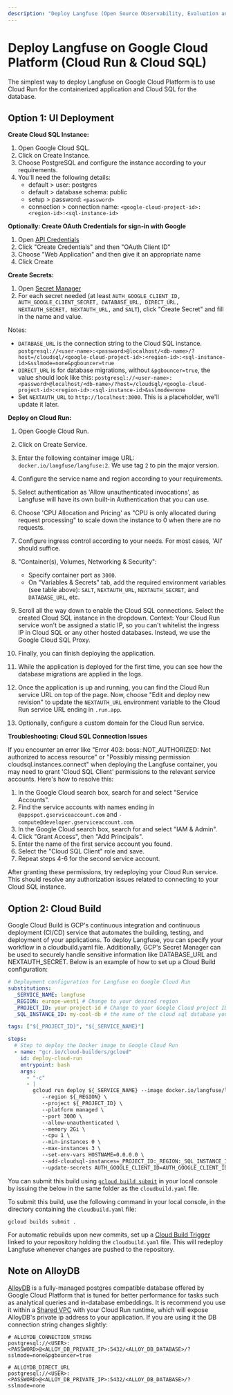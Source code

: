 ```yaml
---
description: "Deploy Langfuse (Open Source Observability, Evaluation and Prompt Management for LLM Applications) on Google Cloud Platform (Cloud Run & Cloud SQL)"
---
```


# Deploy Langfuse on Google Cloud Platform (Cloud Run & Cloud SQL)


<DeploymentGuideCallout />

The simplest way to deploy Langfuse on Google Cloud Platform is to use Cloud Run for the containerized application and Cloud SQL for the database.

## Option 1: UI Deployment

**Create Cloud SQL Instance:**

1. Open Google Cloud SQL.
2. Click on Create Instance.
3. Choose PostgreSQL and configure the instance according to your requirements.
4. You'll need the following details:
   - default > user: postgres
   - default > database schema: public
   - setup > password: `<password>`
   - connection > connection name: `<google-cloud-project-id>:<region-id>:<sql-instance-id>`

**Optionally: Create OAuth Credentials for sign-in with Google**

1. Open [API Credentials](https://console.cloud.google.com/apis/credentials)
2. Click "Create Credentials" and then "OAuth Client ID"
3. Choose "Web Application" and then give it an appropriate name
4. Click Create

**Create Secrets:**

1. Open [Secret Manager](https://console.cloud.google.com/security/secret-manager)
2. For each secret needed (at least `AUTH_GOOGLE_CLIENT_ID, AUTH_GOOGLE_CLIENT_SECRET, DATABASE_URL, DIRECT_URL, NEXTAUTH_SECRET, NEXTAUTH_URL,` and `SALT`), click "Create Secret" and fill in the name and value.

Notes:

- `DATABASE_URL` is the connection string to the Cloud SQL instance. `postgresql://<user-name>:<password>@localhost/<db-name>/?host=/cloudsql/<google-cloud-project-id>:<region-id>:<sql-instance-id>&sslmode=none&pgbouncer=true`
- `DIRECT_URL` is for database migrations, without `&pgbouncer=true`, the value should look like this: `postgresql://<user-name>:<password>@localhost/<db-name>/?host=/cloudsql/<google-cloud-project-id>:<region-id>:<sql-instance-id>&sslmode=none`
- Set `NEXTAUTH_URL` to `http://localhost:3000`. This is a placeholder, we'll update it later.

**Deploy on Cloud Run:**

1.  Open Google Cloud Run.
2.  Click on Create Service.
3.  Enter the following container image URL: `docker.io/langfuse/langfuse:2`. We use tag `2` to pin the major version.
4.  Configure the service name and region according to your requirements.
5.  Select authentication as 'Allow unauthenticated invocations', as Langfuse will have its own built-in Authentication that you can use.
6.  Choose 'CPU Allocation and Pricing' as "CPU is only allocated during request processing" to scale down the instance to 0 when there are no requests.
7.  Configure ingress control according to your needs. For most cases, 'All' should suffice.
8.  "Container(s), Volumes, Networking & Security":

    - Specify container port as `3000`.
    - On "Variables & Secrets" tab, add the required environment variables (see table above): `SALT`, `NEXTAUTH_URL`, `NEXTAUTH_SECRET`, and `DATABASE_URL`, etc.

9.  Scroll all the way down to enable the Cloud SQL connections. Select the created Cloud SQL instance in the dropdown. Context: Your Cloud Run service won't be assigned a static IP, so you can't whitelist the ingress IP in Cloud SQL or any other hosted databases. Instead, we use the Google Cloud SQL Proxy.
10. Finally, you can finish deploying the application.
11. While the application is deployed for the first time, you can see how the database migrations are applied in the logs.
12. Once the application is up and running, you can find the Cloud Run service URL on top of the page. Now, choose "Edit and deploy new revision" to update the `NEXTAUTH_URL` environment variable to the Cloud Run service URL ending in `.run.app`.
13. Optionally, configure a custom domain for the Cloud Run service.

**Troubleshooting: Cloud SQL Connection Issues**

If you encounter an error like "Error 403: boss::NOT_AUTHORIZED: Not authorized to access resource" or "Possibly missing permission cloudsql.instances.connect" when deploying the Langfuse container, you may need to grant 'Cloud SQL Client' permissions to the relevant service accounts. Here's how to resolve this:

1. In the Google Cloud search box, search for and select "Service Accounts".
2. Find the service accounts with names ending in `@appspot.gserviceaccount.com` and `-compute@developer.gserviceaccount.com`.
3. In the Google Cloud search box, search for and select "IAM & Admin".
4. Click "Grant Access", then "Add Principals".
5. Enter the name of the first service account you found.
6. Select the "Cloud SQL Client" role and save.
7. Repeat steps 4-6 for the second service account.

After granting these permissions, try redeploying your Cloud Run service. This should resolve any authorization issues related to connecting to your Cloud SQL instance.

## Option 2: Cloud Build

Google Cloud Build is GCP's continuous integration and continuous deployment (CI/CD) service that automates the building, testing, and deployment of your applications. To deploy Langfuse, you can specify your workflow in a cloudbuild.yaml file. Additionally, GCP's Secret Manager can be used to securely handle sensitive information like DATABASE_URL and NEXTAUTH_SECRET. Below is an example of how to set up a Cloud Build configuration:

```yaml
# Deployment configuration for Langfuse on Google Cloud Run
substitutions:
  _SERVICE_NAME: langfuse
  _REGION: europe-west1 # Change to your desired region
  _PROJECT_ID: your-project-id # Change to your Google Cloud project ID
  _SQL_INSTANCE_ID: my-cool-db # the name of the cloud sql database you create

tags: ["${_PROJECT_ID}", "${_SERVICE_NAME}"]

steps:
  # Step to deploy the Docker image to Google Cloud Run
  - name: "gcr.io/cloud-builders/gcloud"
    id: deploy-cloud-run
    entrypoint: bash
    args:
      - "-c"
      - |
        gcloud run deploy ${_SERVICE_NAME} --image docker.io/langfuse/langfuse:2 \
           --region ${_REGION} \
           --project ${_PROJECT_ID} \
           --platform managed \
           --port 3000 \
           --allow-unauthenticated \
           --memory 2Gi \
           --cpu 1 \
           --min-instances 0 \
           --max-instances 3 \
           --set-env-vars HOSTNAME=0.0.0.0 \
           --add-cloudsql-instances=_PROJECT_ID:_REGION:_SQL_INSTANCE_ID \
           --update-secrets AUTH_GOOGLE_CLIENT_ID=AUTH_GOOGLE_CLIENT_ID:latest,AUTH_GOOGLE_CLIENT_SECRET=AUTH_GOOGLE_CLIENT_SECRET:latest,SALT=SALT:latest,NEXTAUTH_URL=NEXTAUTH_URL:latest,NEXTAUTH_SECRET=NEXTAUTH_SECRET:latest,DATABASE_URL=DATABASE_URL:latest,DIRECT_URL=DIRECT_URL:latest
```

You can submit this build using [`gcloud build submit`](https://cloud.google.com/sdk/gcloud/reference/builds/submit) in your local console by issuing the below in the same folder as the `cloudbuild.yaml` file.

To submit this build, use the following command in your local console, in the directory containing the `cloudbuild.yaml` file:

```
gcloud builds submit .
```

For automatic rebuilds upon new commits, set up a [Cloud Build Trigger](https://cloud.google.com/build/docs/automating-builds/create-manage-triggers) linked to your repository holding the `cloudbuild.yaml` file. This will redeploy Langfuse whenever changes are pushed to the repository.

## Note on AlloyDB

[AlloyDB](https://cloud.google.com/alloydb) is a fully-managed postgres compatible database offered by Google Cloud Platform that is tuned for better performance for tasks such as analytical queries and in-database embeddings. It is recommend you use it within a [Shared VPC](https://cloud.google.com/vpc/docs/shared-vpc) with your Cloud Run runtime, which will expose AlloyDB's private ip address to your application. If you are using it the DB connection string changes slightly:

```
# ALLOYDB_CONNECTION_STRING
postgresql://<USER>:<PASSWORD>@<ALLOY_DB_PRIVATE_IP>:5432/<ALLOY_DB_DATABASE>/?sslmode=none&pgbouncer=true
```

```
# ALLOYDB_DIRECT_URL
postgresql://<USER>:<PASSWORD>@<ALLOY_DB_PRIVATE_IP>:5432/<ALLOY_DB_DATABASE>/?sslmode=none
```
